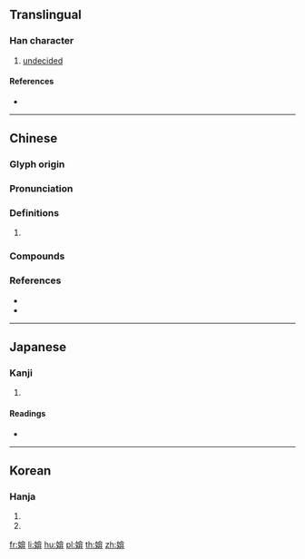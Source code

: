 {{character info/new}}
==Translingual==

===Han character===
{{Han char|rn=38|rad=女|as=09|sn=12|four=48446|canj=VORT|ids=⿰女弇}}

# [[undecided]]

====References====
* {{Han ref|kx=0266.440|dkj=06505|dj=0534.060|hdz=21067.070|uh=5A95|ud=23189|bh=D8C0|bd=55488}}

----

==Chinese==
{{zh-forms}}

===Glyph origin===
{{Han etym}}

===Pronunciation===
{{zh-pron
|m=ān,yǎn
|c=ngam1,am1
|mc=y
|oc=y
|cat=
}}

===Definitions===
{{zh-hanzi}}

# {{zh-only|媕娿}}

===Compounds===
{{zh-der|媕婀}}

===References===
* {{R:twedu|B00678}}
* {{R:yue:mfccd}}

----

==Japanese==

===Kanji===
{{ja-kanji|grade=|rs=女09}}

# {{defn|lang=ja|sort=女09}}

====Readings====
* {{ja-readings|on=[[えん]] (en), [[あん]] (an), [[おん]] (on), [[おう]] (ō)|kun=}}

----

==Korean==

===Hanja===
{{ko-hanja|hangeul=암|rv=am|mr=am}}

# {{defn|lang=ko|sort=女09}}
# {{defn|lang=cmn|sort=女09}}

[[fr:媕]]
[[li:媕]]
[[hu:媕]]
[[pl:媕]]
[[th:媕]]
[[zh:媕]]